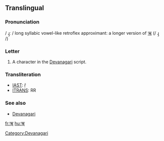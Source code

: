 ==Translingual==

===Pronunciation===
/ ɻ̩ː / long syllabic vowel-like retroflex approximant: a longer version of [[ऋ]] (/ ɻ̩ /)

===Letter===
{{mul-deva|ṝ}}

# A character in the [[Devanagari]] script.

===Transliteration===
{{rfc-header|Transliteration}}
*[[w:IAST|IAST]]: ṝ
*[[w:ITRANS|ITRANS]]: RR

===See also===
*[[w:Devanagari|Devanagari]]

[[Category:Devanagari]]

[[fr:ॠ]]
[[hu:ॠ]]